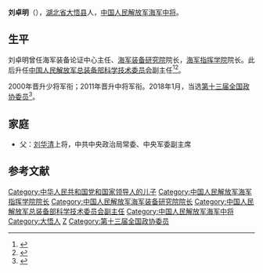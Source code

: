'''刘卓明'''（{{bd|1954年|7月||}}），[[湖北省|湖北省]][[大悟县|大悟县]]人，[[中国人民解放军海军中将|中国人民解放军海军中将]]。

==生平==
刘卓明曾任海军装备论证中心主任、[[中国人民解放军海军装备研究院|海军装备研究院]]院长，[[中国人民解放军海军指挥学院|海军指挥学院]]院长。此后升任[[中国人民解放军总装备部科学技术委员会|中国人民解放军总装备部科学技术委员会]]副主任<ref>{{cite news|title=总装科技委副主任刘卓明中将一行来校考察指导|url=http://edu.ifeng.com/gaoxiao/detail_2012_01/17/12031044_0.shtml|accessdate=2012-03-15|newspaper=凤凰网|archive-url=https://web.archive.org/web/20160304121433/http://edu.ifeng.com/gaoxiao/detail_2012_01/17/12031044_0.shtml|archive-date=2016-03-04|dead-url=yes}}</ref><ref>{{cite news|title=总装科技委刘卓明首长一行莅临我校航海学院指导工作|url=http://www.nwpu.edu.cn/web/view/news/xyxw/83247.htm|accessdate=2012-03-15|newspaper=西北工业大学|deadurl=yes|archiveurl=https://web.archive.org/web/20101002121351/http://www.nwpu.edu.cn/web/view/news/xyxw/83247.htm|archivedate=2010-10-02}}</ref>。

2000年晋升少将军衔；2011年晋升中将军衔。2018年1月，当选[[中国人民政治协商会议第十三届全国委员会委员名单|第十三届全国政协委员]]<ref>{{Cite web|url=http://sports.163.com/18/0126/06/D92BRKK400051C89.html|title=中国人民政治协商会议第十三届全国委员会委员名单|accessdate=2018-01-26|last=|work=网易|archive-url=https://web.archive.org/web/20180127143232/http://sports.163.com/18/0126/06/D92BRKK400051C89.html|archive-date=2018-01-27|dead-url=yes}}</ref>。

==家庭==
*父：[[刘华清|刘华清]]上将，中共中央政治局常委、中央军委副主席

==参考文献==
{{Reflist}}

{{先辈曾任党和国家领导人的中华人民共和国高级干部|军}}
{{刘华清家系}}

{{DEFAULTSORT:Liu刘}}
[[Category:中华人民共和国党和国家领导人的儿子|Category:中华人民共和国党和国家领导人的儿子]]
[[Category:中国人民解放军海军指挥学院院长|Category:中国人民解放军海军指挥学院院长]]
[[Category:中国人民解放军海军装备研究院院长|Category:中国人民解放军海军装备研究院院长]]
[[Category:中国人民解放军总装备部科学技术委员会副主任|Category:中国人民解放军总装备部科学技术委员会副主任]]
[[Category:中国人民解放军海军中将|Category:中国人民解放军海军中将]]
[[Category:大悟人|Category:大悟人]]
[[Category:刘姓|Z]]
[[Category:第十三届全国政协委员|Category:第十三届全国政协委员]]


{{中国军事人物小作品}}